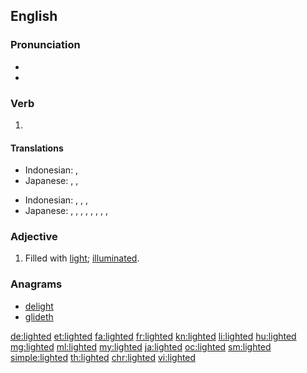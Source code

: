 ==English==

===Pronunciation===
* {{IPA|/ˈlaɪtəd/|lang=en}}
* {{audio|en-us-lighted.ogg|Audio (US)|lang=en}}

===Verb===
{{head|en}}

# {{en-past of|light}}

====Translations====
{{trans-top|past tense of "to light"}}
* Indonesian: {{t+|id|nyala|alt=menyalakan}}, {{t+|id|terang|alt=menerangi}}
* Japanese: {{t-check|ja|引火|tr=[[いんか]]した, inka-shita|alt=引火した|sc=Jpan}} <!-- was "[[引火]]した" -->, {{t+check|ja|点火|tr=[[てんか]]した, tenka-shita|alt=点火した|sc=Jpan}} <!-- was "[[点火]]した" - assumed inflected form or vocalised spelling; please verify if linking is acceptable. see [[User:Kephir/gadgets/xte#Translation_fixing]] -->, {{t-check|ja|照らした|tr=[[てらした]], terashita|sc=Jpan}}
{{trans-mid}}
{{trans-bottom}}
{{trans-top|past participle of "to light"}}
* Indonesian: {{t+check|id|nyala|alt=menyalakan}} <!-- was "[[nyala|menyalakan]]" -->, {{t+check|id|terang|alt=menerangi}} <!-- was "[[terang|menerangi]]" -->, {{t+check|id|nyala|alt=dinyalakan}} <!-- was "[[nyala|dinyalakan]]" -->, {{t+check|id|terang|alt=diterangi}} <!-- was "[[terang|diterangi]]" - assumed inflected form or vocalised spelling; please verify if linking is acceptable. see [[User:Kephir/gadgets/xte#Translation_fixing]] -->
* Japanese: {{t-check|ja|引火|tr=[[いんか]]した, inka-shita|alt=引火した|sc=Jpan}} <!-- was "[[引火]]した" -->, {{t+check|ja|点火|tr=[[てんか]]した, tenka-shita|alt=点火した|sc=Jpan}} <!-- was "[[点火]]した" -->, {{t-check|ja|引火|tr=[[いんか]]される, inka-sareru|alt=引火される|sc=Jpan}} <!-- was "[[引火]]される" -->, {{t+check|ja|点火|tr=[[てんか]]される, tenka-sareru|alt=点火される|sc=Jpan}} <!-- was "[[点火]]される" -->, {{t-check|ja|引火|tr=[[いんか]]された, inka-sareta|alt=引火された|sc=Jpan}} <!-- was "[[引火]]された" -->, {{t+check|ja|点火|tr=[[てんか]]された, tenka-sareta|alt=点火された|sc=Jpan}} <!-- was "[[点火]]された" - assumed inflected form or vocalised spelling; please verify if linking is acceptable. see [[User:Kephir/gadgets/xte#Translation_fixing]] -->, {{t-check|ja|照らした|tr=[[てらした]], terashita|sc=Jpan}}, {{t-check|ja|照らされる|tr=[[てらされる]], terasareru|sc=Jpan}}, {{t-check|ja|照らされた|tr=[[てらされた]], terasareta|sc=Jpan}}
{{trans-mid}}
{{trans-bottom}}

===Adjective===
{{en-adj}}

# Filled with [[light]]; [[illuminated]].

===Anagrams===
* [[delight#English|delight]]
* [[glideth#English|glideth]]

[[de:lighted]]
[[et:lighted]]
[[fa:lighted]]
[[fr:lighted]]
[[kn:lighted]]
[[li:lighted]]
[[hu:lighted]]
[[mg:lighted]]
[[ml:lighted]]
[[my:lighted]]
[[ja:lighted]]
[[oc:lighted]]
[[sm:lighted]]
[[simple:lighted]]
[[th:lighted]]
[[chr:lighted]]
[[vi:lighted]]